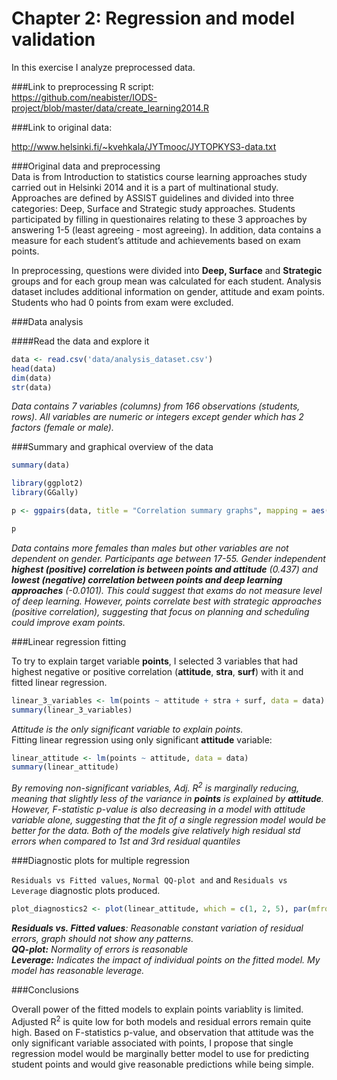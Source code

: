 # Chapter 2: Regression and model validation  

In this exercise I analyze preprocessed data.  

###Link to preprocessing R script:  
<https://github.com/neabister/IODS-project/blob/master/data/create_learning2014.R>
  
###Link to original data:  

<http://www.helsinki.fi/~kvehkala/JYTmooc/JYTOPKYS3-data.txt>
  

###Original data and preprocessing  
Data is from Introduction to statistics course learning approaches study carried out in Helsinki 2014 and it is a part of multinational study. Approaches are defined by ASSIST guidelines and divided into three categories: Deep, Surface and Strategic study approaches. Students participated by filling in questionaires relating to these 3 approaches by answering 1-5 (least agreeing - most agreeing). In addition, data contains a measure for each student's attitude and achievements based on exam points.

In preprocessing, questions were divided into **Deep, Surface** and **Strategic** groups and for each group mean was calculated for each student. Analysis dataset includes additional information on gender, attitude and exam points. Students who had 0 points from exam were excluded.  

###Data analysis  

####Read the data and explore it  
```r
data <- read.csv('data/analysis_dataset.csv')
head(data)
dim(data)
str(data)

```
  
*Data contains 7 variables (columns) from 166 observations (students, rows). All variables are numeric or integers except gender which has 2 factors (female or male).*  

###Summary and graphical overview of the data  

```r
summary(data)
```

```r
library(ggplot2)
library(GGally)

p <- ggpairs(data, title = "Correlation summary graphs", mapping = aes(col = gender, alpha = 0.4), lower = list(combo = wrap('facethist', bins = 20)))

p
```

*Data contains more females than males but other variables are not dependent on gender. Participants age between 17-55. Gender independent **highest (positive) correlation is between points and attitude** (0.437) and **lowest (negative) correlation between points and deep learning approaches** (-0.0101). This could suggest that exams do not measure level of deep learning. However, points correlate best with strategic approaches (positive correlation), suggesting that focus on planning and scheduling could improve exam points.*

###Linear regression fitting  

To try to explain target variable **points**, I selected 3 variables that had highest negative or positive correlation (**attitude**, **stra**, **surf**) with it and fitted linear regression.  

```r
linear_3_variables <- lm(points ~ attitude + stra + surf, data = data)
summary(linear_3_variables)
```

*Attitude is the only significant variable to explain points.*  
Fitting linear regression using only significant **attitude** variable:  

```r
linear_attitude <- lm(points ~ attitude, data = data)
summary(linear_attitude)
```

*By removing non-significant variables, Adj. R^2^ is marginally reducing, meaning that slightly less of the variance in **points** is explained by **attitude**. However, F-statistic p-value is also decreasing in a model with attitude variable alone, suggesting that the fit of a single regression model would be better for the data. Both of the models give relatively high residual std errors when compared to 1st and 3rd residual quantiles *  

###Diagnostic plots for multiple regression  

`Residuals vs Fitted values`, `Normal QQ-plot and` and `Residuals vs Leverage` diagnostic plots produced.  

```r

plot_diagnostics2 <- plot(linear_attitude, which = c(1, 2, 5), par(mfrow = c(1,2)))

```

***Residuals vs. Fitted values**: Reasonable constant variation of residual errors, graph should not show any patterns.*  
***QQ-plot:** Normality of errors is reasonable*  
***Leverage:** Indicates the impact of individual points on the fitted model. My model has reasonable leverage.*


###Conclusions

Overall power of the fitted models to explain points variablity is limited. Adjusted R^2^ is quite low for both models and residual errors remain quite high. Based on F-statistics p-value, and observation that attitude was the only significant variable associated with points, I propose that single regression model would be marginally better model to use for predicting student points and would give reasonable predictions while being simple.
